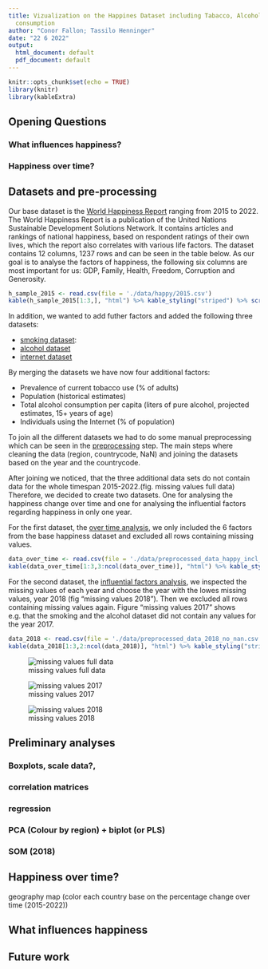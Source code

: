 ```yaml
---
title: Vizualization on the Happines Dataset including Tabacco, Alcohole and Internet
  consumption
author: "Conor Fallon; Tassilo Henninger"
date: "22 6 2022"
output:
  html_document: default
  pdf_document: default
---
```


```r
knitr::opts_chunk$set(echo = TRUE)
library(knitr)
library(kableExtra)
```

## Opening Questions
### What influences happiness?
### Happiness over time?

## Datasets and pre-processing

Our base dataset is the [World Happiness Report](https://www.kaggle.com/datasets/mathurinache/world-happiness-report) ranging from 2015 to 2022. The World Happiness Report is a publication of the United Nations Sustainable Development Solutions Network. It contains articles and rankings of national happiness, based on respondent ratings of their own lives, which the report also correlates with various life factors.
The dataset contains 12 columns, 1237 rows and can be seen in the table below. 
As our goal is to analyse the factors of happiness, the following six columns are most important for us: GDP, Family, Health, Freedom, Corruption and Generosity.
```r
h_sample_2015 <- read.csv(file = './data/happy/2015.csv')
kable(h_sample_2015[1:3,], "html") %>% kable_styling("striped") %>% scroll_box(width = "100%")
```

In addition, we wanted to add futher factors and added the following three datasets:

* [smoking dataset](https://ourworldindata.org/smoking): 
* [alcohol dataset](https://www.kaggle.com/datasets/pralabhpoudel/alcohol-consumption-by-country?resource=download)
* [internet dataset](https://data.worldbank.org/indicator/IT.NET.USER.ZS)

By merging the datasets we have now four additional factors:

* Prevalence of current tobacco use (% of adults)
* Population (historical estimates)
* Total alcohol consumption per capita (liters of pure alcohol, projected estimates, 15+ years of age)
* Individuals using the Internet (% of population)

To join all the different datasets we had to do some manual preprocessing which can be seen in the [preprocessing](./preprocessing.ipynb) step.
The main steps where cleaning the data (region, countrycode, NaN) and joining the datasets based on the year and the countrycode.

After joining we noticed, that the three additional data sets do not contain data for the whole timespan 2015-2022.(fig. missing values full data)
Therefore, we decided to create two datasets. One for analysing the happiness change over time and one for analysing the influential factors regarding happiness in only one year.

For the first dataset, the [over time analysis]("./data/preprocessed_data_happy_incl_region_no_nan.csv"), we only included the 6 factors from the base happiness dataset and excluded all rows containing missing values. 
```r
data_over_time <- read.csv(file = './data/preprocessed_data_happy_incl_region_no_nan.csv')
kable(data_over_time[1:3,3:ncol(data_over_time)], "html") %>% kable_styling("striped") %>% scroll_box(width = "100%")
```


For the second dataset, the [influential factors analysis]("./data/preprocessed_data_2018_no_nan.csv"), we inspected the missing values of each year and choose the year with the lowes missing values, year 2018 (fig "missing values 2018"). Then we excluded all rows containing missing values again. Figure "missing values 2017" shows e.g. that the smoking and the alcohol dataset did not contain any values for the year 2017. 
```r
data_2018 <- read.csv(file = './data/preprocessed_data_2018_no_nan.csv')
kable(data_2018[1:3,2:ncol(data_2018)], "html") %>% kable_styling("striped") %>% scroll_box(width = "100%")
```

![missing values full data](./figs/full_data_missing_values.png)

![missing values 2017](./figs/2017_missing_values.png)


![missing values 2018](./figs/2018_missing_values.png)

## Preliminary analyses
### Boxplots, scale data?,
### correlation matrices
### regression
### PCA (Colour by region) + biplot (or PLS)
### SOM (2018)

## Happiness over time?

geography map (color each country base on the percentage change over time (2015-2022))



## What influences happiness

## Future work